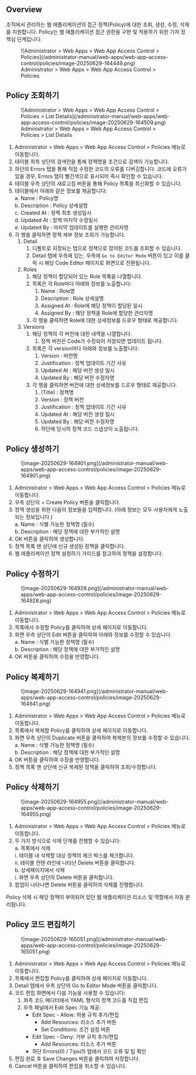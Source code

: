 
## Overview

조직에서 관리하는 웹 애플리케이션의 접근 정책(Policy)에 대한 조회, 생성, 수정, 삭제를 지원합니다. Policy는 웹 애플리케이션 접근 권한을 구현 및 적용하기 위한 기저 정 핵심 단계입니다.

<figure data-layout="center" data-align="center">
![Administrator &gt; Web Apps &gt; Web App Access Control &gt; Policies](/administrator-manual/web-apps/web-app-access-control/policies/image-20250629-164449.png)
<figcaption>
Administrator &gt; Web Apps &gt; Web App Access Control &gt; Policies
</figcaption>
</figure>

## Policy 조회하기

<figure data-layout="center" data-align="center">
![Administrator &gt; Web Apps &gt; Web App Access Control &gt; Policies &gt; List Details](/administrator-manual/web-apps/web-app-access-control/policies/image-20250629-164509.png)
<figcaption>
Administrator &gt; Web Apps &gt; Web App Access Control &gt; Policies &gt; List Details
</figcaption>
</figure>

1. Administrator &gt; Web Apps &gt; Web App Access Control &gt; Policies 메뉴로 이동합니다.
2. 테이블 최측 상단의 검색란을 통해 정책명을 조건으로 검색이 가능합니다.
3. 하단의 Errors 탭을 통해 직접 수정한 코드의 오류를 디버깅합니다. 코드에 오류가 있을 경우, Errors 탭이 빨간색으로 표시되어 즉시 확인할 수 있습니다.
4. 테이블 우측 상단의 새로고침 버튼을 통해 Policy 목록을 최신화할 수 있습니다.
5. 테이블에서 아래와 같은 정보를 제공합니다:<br/>a. Name : Policy명<br/>b. Description : Policy 상세설명<br/>c. Created At : 정책 최초 생성일시<br/>d. Updated At : 정책 마지막 수정일시<br/>e. Updated By : 마지막 업데이트를 실행한 관리자명
6. 각 행을 클릭하면 정책 세부 정보 조회가 가능합니다.
    1. Detail
        1. 디폴트로 지정되는 탭으로 정책으로 정의된 코드를 조회할 수 있습니다.
        2. Detail 탭에 우측에 있는, 우측에 `Go to Editor Mode` 버튼이 있고 이를 클릭 시 해당 Code Editor 페이지로 화면으로 전환됩니다.
    2. Roles<br/>
        1. 해당 정책이 할당되어 있는 Role 목록을 나열합니다.
        2. 목록은 각 Role마다 아래와 정보를 노출합니다:
            1. Name : Role명
            2. Description : Role 상세설명
            3. Assigned At : Role에 해당 정책이 할당된 일시
            4. Assigned By : 해당 정책을 Role에 할당한 관리자명
        3. 각 행을 클릭하면 Role에 대한 상세정보를 드로우 형태로 제공합니다.
    3. Versions
        1. 해당 정책의 각 버전에 대한 내역을 나열합니다.
            1. 정책 버전은 Code가 수정되어 저장되면 업데이트 됩니다.
        2.  목록은 각 version마다 아래와 정보를 노출합니다:
            1. Version : 버전명
            2. Justification : 정책 업데이트 기간 사유
            3. Updated At : 해당 버전 생성 일시
            4. Updated By : 해당 버전 수정자명
        3. 각 행을 클릭하면 버전에 대한 상세정보를 드로우 형태로 제공합니다.
            1. (Title) : 정책명
            2. Version : 정책 버전
            3. Justification : 정책 업데이트 기간 사유
            4. Updated At : 해당 버전 생성 일시
            5. Updated By : 해당 버전 수정자명
            6. 하단에 당시의 정책 코드 스냅샷이 노출됩니다.

## Policy 생성하기

<figure data-layout="center" data-align="center">
![image-20250629-164901.png](/administrator-manual/web-apps/web-app-access-control/policies/image-20250629-164901.png)
</figure>

1. Administrator &gt; Web Apps &gt; Web App Access Control &gt; Policies 메뉴로 이동합니다.
2. 우측 상단의 + Create Policy 버튼을 클릭합니다.
3. 정책 생성을 위한 다음의 정보들을 입력합니다. (아래 정보는 모두 사용자에게 노출되는 정보입니다.)<br/>a. Name : 식별 가능한 정책명 (필수)<br/>b. Description : 해당 정책에 대한 부가적인 설명
4. OK 버튼을 클릭하여 생성합니다.
5. 정책 목록 맨 상단에 신규 생성된 정책을 클릭합니다.
6. 웹 애플리케이션 정책 설정하기 가이드를 참고하여 정책을 설정합니다.

## Policy 수정하기

<figure data-layout="center" data-align="center">
![image-20250629-164928.png](/administrator-manual/web-apps/web-app-access-control/policies/image-20250629-164928.png)
</figure>


1. Administrator &gt; Web Apps &gt; Web App Access Control &gt; Policies 메뉴로 이동합니다.
2. 목록에서 수정할 Policy를 클릭하여 상세 페이지로 이동합니다.
3. 화면 우측 상단의 Edit 버튼을 클릭하여 아래와 정보를 수정할 수 있습니다.<br/>a. Name : 식별 가능한 정책명 (필수)<br/>b. Description : 해당 정책에 대한 부가적인 설명
4. OK 버튼을 클릭하여 수정을 반영합니다.

## Policy 복제하기

<figure data-layout="center" data-align="center">
![image-20250629-164941.png](/administrator-manual/web-apps/web-app-access-control/policies/image-20250629-164941.png)
</figure>

1. Administrator &gt; Web Apps &gt; Web App Access Control &gt; Policies 메뉴로 이동합니다.
2. 목록에서 복제할 Policy를 클릭하여 상세 페이지로 이동합니다.
3. 화면 우측 상단의 Duplicate 버튼을 클릭하여 복제본의 정보를 수정할 수 있습니다.<br/>a. Name : 식별 가능한 정책명 (필수)<br/>b. Description : 해당 정책에 대한 부가적인 설명
4. OK 버튼을 클릭하여 수정을 반영합니다.
5. 정책 목록 맨 상단에 신규 복제된 정책을 클릭하여 조회/수정합니다.

## Policy 삭제하기

<figure data-layout="center" data-align="center">
![image-20250629-164955.png](/administrator-manual/web-apps/web-app-access-control/policies/image-20250629-164955.png)
</figure>

1. Administrator &gt; Web Apps &gt; Web App Access Control &gt; Policies 메뉴로 이동합니다.
2. 두 가지 방식으로 삭제 단계를 진행할 수 있습니다:<br/>a. 목록에서 삭제<br/> i. 테이블 내 삭제할 대상 정책의 체크 박스를 체크합니다.<br/> ii. 테이블 컨텐 라인에 나타난 Delete 버튼을 클릭합니다.<br/>b. 상세페이지에서 삭제<br/> i. 화면 우측 상단의 Delete 버튼을 클릭합니다.
3. 팝업이 나타나면 Delete 버튼을 클릭하여 삭제를 진행합니다.

<Callout type="important">
Policy 삭제 시 해당 정책이 부여되어 있던 웹 애플리케이션 리소스 및 역할에서 자동 분리됩니다.
</Callout>

## Policy 코드 편집하기

<figure data-layout="center" data-align="center">
![image-20250629-165051.png](/administrator-manual/web-apps/web-app-access-control/policies/image-20250629-165051.png)
</figure>

1. Administrator &gt; Web Apps &gt; Web App Access Control &gt; Policies 메뉴로 이동합니다.
2. 목록에서 편집할 Policy를 클릭하여 상세 페이지로 이동합니다.
3. Detail 탭에서 우측 상단의 Go to Editor Mode 버튼을 클릭합니다.
4. 코드 편집 화면에서 다음 기능을 사용할 수 있습니다:
    1. 좌측 코드 에디터에서 YAML 형식의 정책 코드를 직접 편집
    2. 우측 패널에서 Edit Spec 기능 제공:
        * Edit Spec - Allow: 허용 규칙 추가/편집
            * Add Resources: 리소스 추가 버튼
            * Set Conditions: 조건 설정 버튼
        * Edit Spec - Deny: 거부 규칙 추가/편집
            * Add Resources: 리소스 추가 버튼
        * 하단 Errors(0) / Tips(1) 탭에서 코드 오류 및 팁 확인
5. 편집 완료 후 Save Changes 버튼을 클릭하여 저장합니다.
6. Cancel 버튼을 클릭하여 편집을 취소할 수 있습니다.


